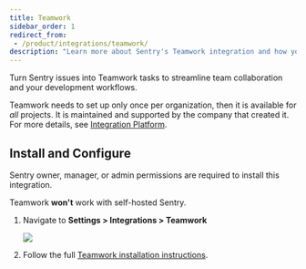 ```yaml
---
title: Teamwork
sidebar_order: 1
redirect_from:
 - /product/integrations/teamwork/
description: "Learn more about Sentry's Teamwork integration and how you can turn Sentry issues into Teamwork tasks to streamline team collaboration and your development workflows."
---
```


Turn Sentry issues into Teamwork tasks to streamline team collaboration and your development workflows.

Teamwork needs to set up only once per organization, then it is available for _all_ projects. It is maintained and supported by the company that created it. For more details, see [Integration Platform](/product/integrations/integration-platform/).

## Install and Configure

<Note>

Sentry owner, manager, or admin permissions are required to install this integration.

Teamwork **won't** work with self-hosted Sentry.

</Note>

1. Navigate to **Settings > Integrations > Teamwork**

   ![](teamwork.png)

2. Follow the full [Teamwork installation instructions](https://support.teamwork.com/projects/sentry).
